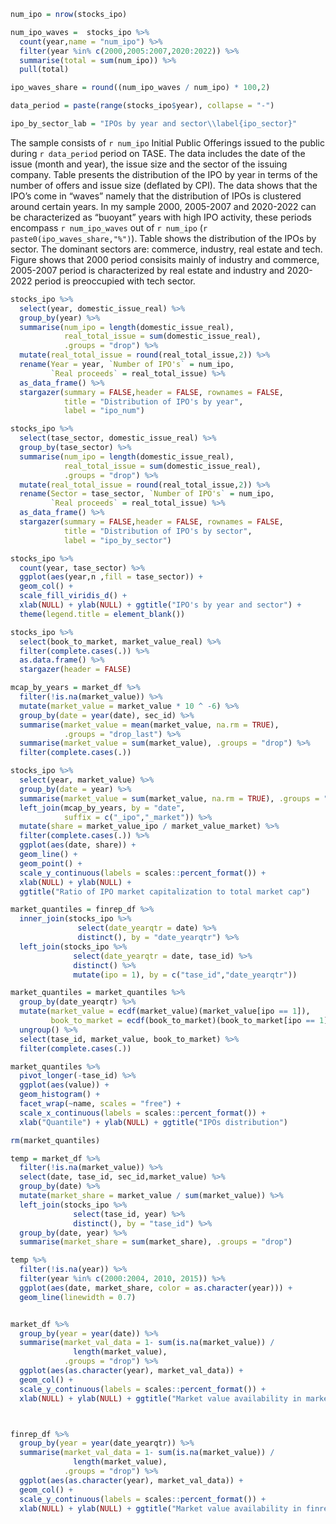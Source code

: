 
```r

num_ipo = nrow(stocks_ipo)

num_ipo_waves =  stocks_ipo %>% 
  count(year,name = "num_ipo") %>% 
  filter(year %in% c(2000,2005:2007,2020:2022)) %>% 
  summarise(total = sum(num_ipo)) %>% 
  pull(total)

ipo_waves_share = round((num_ipo_waves / num_ipo) * 100,2)

data_period = paste(range(stocks_ipo$year), collapse = "-")

```


```r

ipo_by_sector_lab = "IPOs by year and sector\\label{ipo_sector}"

```


The sample consists of `r num_ipo` Initial Public Offerings issued to the public during `r data_period` period on TASE. The data includes the date of the issue (month and year), the issue size and the sector of the issuing company. Table \ref{ipo_num} presents the distribution of the IPO by year in terms of the number of offers and issue size (deflated by CPI). The data shows that the IPO's come in "waves" namely that the distribution of IPOs is clustered around certain years. In my sample 2000, 2005-2007 and 2020-2022 can be characterized as "buoyant" years with high IPO activity, these periods encompass `r num_ipo_waves` out of `r num_ipo` (`r paste0(ipo_waves_share,"%")`). Table \ref{ipo_by_sector} shows the distribution of the IPOs by sector. The dominant sectors are: commerce, industry, real estate and tech. Figure \ref{ipo_sector} shows that 2000 period consisits mainly of industry and commerce, 2005-2007 period is characterized by real estate and industry and 2020-2022 period is preoccupied with tech sector.




```r

stocks_ipo %>%
  select(year, domestic_issue_real) %>%
  group_by(year) %>%
  summarise(num_ipo = length(domestic_issue_real),
            real_total_issue = sum(domestic_issue_real),
            .groups = "drop") %>%
  mutate(real_total_issue = round(real_total_issue,2)) %>%
  rename(Year = year, `Number of IPO's` = num_ipo,
         `Real proceeds` = real_total_issue) %>%
  as_data_frame() %>%
  stargazer(summary = FALSE,header = FALSE, rownames = FALSE,
            title = "Distribution of IPO's by year",
            label = "ipo_num")

```


```r

stocks_ipo %>%
  select(tase_sector, domestic_issue_real) %>%
  group_by(tase_sector) %>%
  summarise(num_ipo = length(domestic_issue_real),
            real_total_issue = sum(domestic_issue_real),
            .groups = "drop") %>%
  mutate(real_total_issue = round(real_total_issue,2)) %>%
  rename(Sector = tase_sector, `Number of IPO's` = num_ipo,
         `Real proceeds` = real_total_issue) %>%
  as_data_frame() %>%
  stargazer(summary = FALSE,header = FALSE, rownames = FALSE,
            title = "Distribution of IPO's by sector",
            label = "ipo_by_sector")

```


```r

stocks_ipo %>%
  count(year, tase_sector) %>%
  ggplot(aes(year,n ,fill = tase_sector)) +
  geom_col() +
  scale_fill_viridis_d() +
  xlab(NULL) + ylab(NULL) + ggtitle("IPO's by year and sector") +
  theme(legend.title = element_blank())

```



```r

stocks_ipo %>% 
  select(book_to_market, market_value_real) %>% 
  filter(complete.cases(.)) %>% 
  as.data.frame() %>% 
  stargazer(header = FALSE) 

```


```r

mcap_by_years = market_df %>%
  filter(!is.na(market_value)) %>%
  mutate(market_value = market_value * 10 ^ -6) %>%
  group_by(date = year(date), sec_id) %>%
  summarise(market_value = mean(market_value, na.rm = TRUE),
            .groups = "drop_last") %>%
  summarise(market_value = sum(market_value), .groups = "drop") %>%
  filter(complete.cases(.))

stocks_ipo %>%
  select(year, market_value) %>%
  group_by(date = year) %>%
  summarise(market_value = sum(market_value, na.rm = TRUE), .groups = "drop") %>%
  left_join(mcap_by_years, by = "date",
            suffix = c("_ipo","_market")) %>%
  mutate(share = market_value_ipo / market_value_market) %>%
  filter(complete.cases(.)) %>% 
  ggplot(aes(date, share)) +
  geom_line() +
  geom_point() +
  scale_y_continuous(labels = scales::percent_format()) +
  xlab(NULL) + ylab(NULL) +
  ggtitle("Ratio of IPO market capitalization to total market cap")


```

```r

market_quantiles = finrep_df %>% 
  inner_join(stocks_ipo %>% 
               select(date_yearqtr = date) %>% 
               distinct(), by = "date_yearqtr") %>% 
  left_join(stocks_ipo %>% 
              select(date_yearqtr = date, tase_id) %>% 
              distinct() %>% 
              mutate(ipo = 1), by = c("tase_id","date_yearqtr"))

market_quantiles = market_quantiles %>% 
  group_by(date_yearqtr) %>% 
  mutate(market_value = ecdf(market_value)(market_value[ipo == 1]),
         book_to_market = ecdf(book_to_market)(book_to_market[ipo == 1])) %>% 
  ungroup() %>% 
  select(tase_id, market_value, book_to_market) %>% 
  filter(complete.cases(.))

market_quantiles %>% 
  pivot_longer(-tase_id) %>% 
  ggplot(aes(value)) + 
  geom_histogram() + 
  facet_wrap(~name, scales = "free") + 
  scale_x_continuous(labels = scales::percent_format()) + 
  xlab("Quantile") + ylab(NULL) + ggtitle("IPOs distribution")

rm(market_quantiles)  

```

<!-- Attrition -->




<!-- Data checks -->

```r

temp = market_df %>%
  filter(!is.na(market_value)) %>%
  select(date, tase_id, sec_id,market_value) %>%
  group_by(date) %>%
  mutate(market_share = market_value / sum(market_value)) %>%
  left_join(stocks_ipo %>%
              select(tase_id, year) %>%
              distinct(), by = "tase_id") %>%
  group_by(date, year) %>%
  summarise(market_share = sum(market_share), .groups = "drop")

temp %>%
  filter(!is.na(year)) %>%
  filter(year %in% c(2000:2004, 2010, 2015)) %>%
  ggplot(aes(date, market_share, color = as.character(year))) +
  geom_line(linewidth = 0.7)



```


```r

market_df %>%
  group_by(year = year(date)) %>%
  summarise(market_val_data = 1- sum(is.na(market_value)) /
              length(market_value),
            .groups = "drop") %>%
  ggplot(aes(as.character(year), market_val_data)) +
  geom_col() +
  scale_y_continuous(labels = scales::percent_format()) +
  xlab(NULL) + ylab(NULL) + ggtitle("Market value availability in market df")




```


```r

finrep_df %>%
  group_by(year = year(date_yearqtr)) %>%
  summarise(market_val_data = 1- sum(is.na(market_value)) /
              length(market_value),
            .groups = "drop") %>%
  ggplot(aes(as.character(year), market_val_data)) +
  geom_col() +
  scale_y_continuous(labels = scales::percent_format()) +
  xlab(NULL) + ylab(NULL) + ggtitle("Market value availability in finrep df")




```

